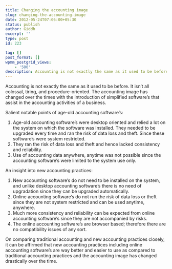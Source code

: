 ```yaml
---
title: Changing the accounting image
slug: changing-the-accounting-image
date: 2012-05-24T07:05:00+05:30
status: publish
author: Giddh
excerpt: ''
type: post
id: 223

tag: []
post_format: []
wpmm_postgrid_views:
    - '500'
description: Accounting is not exactly the same as it used to be before. It isn’t all colossal, tiring, and procedure-oriented. The accounting image has changed over the times with
---
```

Accounting is not exactly the same as it used to be before. It isn’t all colossal, tiring, and procedure-oriented. The accounting image has changed over the times with the introduction of simplified software’s that assist in the accounting activities of a business.

Salient notable points of age-old accounting software’s:

1. Age-old accounting software’s were desktop oriented and relied a lot on the system on which the software was installed. They needed to be upgraded every time and ran the risk of data loss and theft. Since these software’s were system restricted.
2. They ran the risk of data loss and theft and hence lacked consistency and reliability.
3. Use of accounting data anywhere, anytime was not possible since the accounting software’s were limited to the system use only.

An insight into new accounting practices:

1. New accounting software’s do not need to be installed on the system, and unlike desktop accounting software’s there is no need of upgradation since they can be upgraded automatically.
2. Online accounting software’s do not run the risk of data loss or theft since they are not system restricted and can be used anytime, anywhere.
3. Much more consistency and reliability can be expected from online accounting software’s since they are not accompanied by risks.
4. The online accounting software’s are browser based; therefore there are no compatibility issues of any sort.

On comparing traditional accounting and new accounting practices closely, it can be affirmed that new accounting practices including online accounting software’s are way better and easier to use as compared to traditional accounting practices and the accounting image has changed drastically over the time.